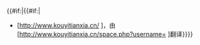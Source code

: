 {{#if:{{{thread|}}}|{{#if:{{{author|}}}|
*[http://www.kouyitianxia.cn/{{{thread}}} {{{title}}}]，由[http://www.kouyitianxia.cn/space.php?username={{urlencode:{{{author}}}}} {{{author}}}]翻译}}}}